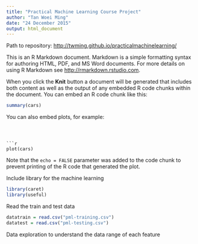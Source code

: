 ```yaml
---
title: "Practical Machine Learning Course Project"
author: "Tan Woei Ming"
date: "24 December 2015"
output: html_document
---
```


Path to repository: <http://twming.github.io/practicalmachinelearning/>

This is an R Markdown document. Markdown is a simple formatting syntax for authoring HTML, PDF, and MS Word documents. For more details on using R Markdown see <http://rmarkdown.rstudio.com>.

When you click the **Knit** button a document will be generated that includes both content as well as the output of any embedded R code chunks within the document. You can embed an R code chunk like this:


```r
summary(cars)
```

You can also embed plots, for example:
```r

```

```r

```


```

```r
plot(cars)
```

Note that the `echo = FALSE` parameter was added to the code chunk to prevent printing of the R code that generated the plot.

Include library for the machine learning
```r
library(caret)
library(useful)
```

Read the train and test data
```r
datatrain = read.csv("pml-training.csv")
datatest = read.csv("pml-testing.csv")
```

Data exploration to understand the data range of each feature
```r

```

